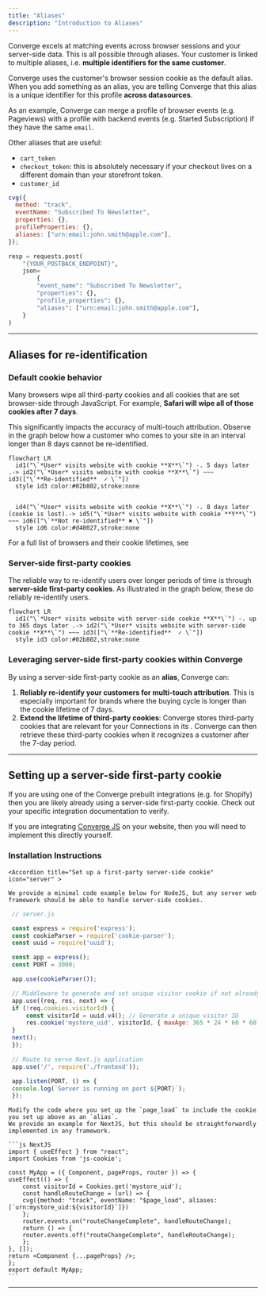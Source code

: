 ```yaml
---
title: "Aliases"
description: "Introduction to Aliases"
---
```



Converge excels at matching events across browser sessions and your server-side data. This is all possible through aliases. 
Your customer is linked to multiple aliases, i.e. **multiple identifiers for the same customer**. 

Converge uses the customer's browser session cookie as the default alias.
When you add something as an alias, you are telling Converge that this alias is a unique identifier for this profile **across datasources**. 

As an example, Converge can merge a profile of browser events (e.g. Pageviews) with a profile with backend events (e.g. Started Subscription) if they have the same `email`.

Other aliases that are useful:
- `cart_token`
- `checkout_token`: this is absolutely necessary if your checkout lives on a different domain than your storefront token.
- `customer_id`

<Accordion title="Code Examples" icon="code">
 <CodeGroup>

```javascript Converge Pixel - Javascript
cvg({
  method: "track",
  eventName: "Subscribed To Newsletter",
  properties: {},
  profileProperties: {},
  aliases: ["urn:email:john.smith@apple.com"],
});
```

```python Converge Webhook - Python
resp = requests.post(
    "{YOUR_POSTBACK_ENDPOINT}",
    json=
        {
        "event_name": "Subscribed To Newsletter",
        "properties": {},
        "profile_properties": {},
        "aliases": ["urn:email:john.smith@apple.com"],
    }
)
```


</CodeGroup>
</Accordion>

---

## Aliases for re-identification

### Default cookie behavior

Many browsers wipe all third-party cookies and all cookies that are set browser-side through JavaScript. 
For example, **Safari will wipe all of those cookies after 7 days**. 

This significantly impacts the accuracy of multi-touch attribution.
Observe in the graph below how a customer who comes to your site in an interval longer than 8 days cannot be re-identified.


```mermaid
flowchart LR
  id1("\`*User* visits website with cookie **X**\`") -. 5 days later .-> id2("\`*User* visits website with cookie **X**\`") ~~~ id3(["\`**Re-identified**  ✓ \`"])
  style id3 color:#02b802,stroke:none


  id4("\`*User* visits website with cookie **X**\`") -. 8 days later (cookie is lost).-> id5("\`*User* visits website with cookie **Y**\`") ~~~ id6(["\`**Not re-identified** ✖ \`"])
  style id6 color:#d40027,stroke:none

```

For a full list of browsers and their cookie lifetimes, see <OutboundLink linkText="here" linkTarget="https://www.cookiestatus.com/#current-status" />


### Server-side first-party cookies

The reliable way to re-identify users over longer periods of time is through **server-side first-party cookies**. 
As illustrated in the graph below, these do reliably re-identify users.


```mermaid
flowchart LR
  id1("\`*User* visits website with server-side cookie **X**\`") -. up to 365 days later .-> id2("\`*User* visits website with server-side cookie **X**\`") ~~~ id3(["\`**Re-identified**  ✓ \`"])
  style id3 color:#02b802,stroke:none

```


### Leveraging server-side first-party cookies within Converge

By using a server-side first-party cookie as an **alias**, Converge can:
1. **Reliably re-identify your customers for multi-touch attribution**. This is especially important for brands where the buying cycle is longer than the cookie lifetime of 7 days.
2. **Extend the lifetime of third-party cookies**: Converge stores third-party cookies that are relevant for your Connections in its <OutboundLink linkText="profile properties" linkTarget="https://learn.runconverge.com/sources/concepts/profile-properties"/>. Converge can then retrieve these third-party cookies when it recognizes a customer after the 7-day period.

---

## Setting up a server-side first-party cookie

If you are using one of the Converge prebuilt integrations (e.g. for Shopify) then you are likely already using a server-side first-party cookie.
Check out your specific integration documentation to verify.

If you are integrating [Converge JS](/sources/website-integrations/converge-pixel) on your website, then you will need to implement this directly yourself.

### Installation Instructions

<AccordionGroup>

    <Accordion title="Set up a first-party server-side cookie" icon="server" >
    
    We provide a minimal code example below for NodeJS, but any server web framework should be able to handle server-side cookies.

   <CodeGroup>
   
   ```js Node.JS Server
    // server.js

    const express = require('express');
    const cookieParser = require('cookie-parser');
    const uuid = require('uuid');

    const app = express();
    const PORT = 3000;

    app.use(cookieParser());

    // Middleware to generate and set unique visitor cookie if not already set
    app.use((req, res, next) => {
    if (!req.cookies.visitorId) {
        const visitorId = uuid.v4(); // Generate a unique visitor ID
        res.cookie('mystore_uid', visitorId, { maxAge: 365 * 24 * 60 * 60 * 1000, httpOnly: true });
    }
    next();
    });

    // Route to serve Next.js application
    app.use('/', require('./frontend'));

    app.listen(PORT, () => {
    console.log(`Server is running on port ${PORT}`);
    });
   ```
   </CodeGroup>
 

   </Accordion > 

   <Accordion title="Pass the cookie as an alias in all of your client-side ConvergeJS calls" icon="cookie" >
    
    Modify the code where you set up the `page_load` to include the cookie you set up above as an `alias`.
    We provide an example for NextJS, but this should be straightforwardly implemented in any framework.
    
    ```js NextJS
    import { useEffect } from "react";
    import Cookies from 'js-cookie';

    const MyApp = ({ Component, pageProps, router }) => {
    useEffect(() => {
        const visitorId = Cookies.get('mystore_uid');
        const handleRouteChange = (url) => {
        cvg({method: "track", eventName: "$page_load", aliases: [`urn:mystore_uid:${visitorId}`]})
        };
        router.events.on("routeChangeComplete", handleRouteChange);
        return () => {
        router.events.off("routeChangeComplete", handleRouteChange);
        };
    }, []);
    return <Component {...pageProps} />;
    };
    export default MyApp;
    ```

   </Accordion >
   </AccordionGroup>

---
